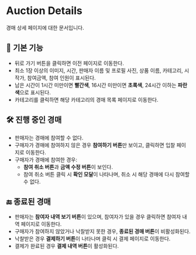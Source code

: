
<Meta title="Docs/AuctionDetails" />

# Auction Details

경매 상세 페이지에 대한 문서입니다.

## 📌 기본 기능

- 뒤로 가기 버튼을 클릭하면 이전 페이지로 이동한다.
- 최소 1장 이상의 이미지, 시간, 판매자 이름 및 프로필 사진, 상품 이름, 카테고리, 시작가, 참여금액, 참여 인원이 표시된다.
- 남은 시간이 1시간 미만이면 **빨간색**, 16시간 미만이면 **초록색**, 24시간 이하는 **파란색**으로 표시된다.
- 카테고리를 클릭하면 해당 카테고리의 경매 목록 페이지로 이동한다.

## 🛠 진행 중인 경매

- 판매자는 경매에 참여할 수 없다.
- 구매자가 경매에 참여하지 않은 경우 **참여하기 버튼**만 보이고, 클릭하면 입찰 페이지로 이동한다.
- 구매자가 경매에 참여한 경우:
  - **참여 취소 버튼**과 **금액 수정 버튼**이 보인다.
  - 참여 취소 버튼 클릭 시 **확인 모달**이 나타나며, 취소 시 해당 경매에 다시 참여할 수 없다.

## 🔚 종료된 경매

- 판매자는 **참여자 내역 보기 버튼**이 있으며, 참여자가 있을 경우 클릭하면 참여자 내역 페이지로 이동한다.
- 구매자가 참여하지 않았거나 낙찰받지 못한 경우, **종료된 경매 버튼**이 비활성화된다.
- 낙찰받은 경우 **결제하기 버튼**이 나타나며 클릭 시 결제 페이지로 이동한다.
- 결제가 완료된 경우 **결제 내역 버튼**이 활성화된다.
